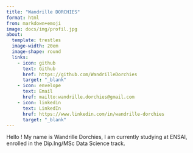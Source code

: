 ```yaml
---
title: "Wandrille DORCHIES"
format: html
from: markdown+emoji
image: docs/img/profil.jpg
about:
  template: trestles
  image-width: 20em
  image-shape: round
  links:
    - icon: github
      text: Github
      href: https://github.com/WandrilleDorchies
      target: "_blank"
    - icon: envelope
      text: Email
      href: mailto:wandrille.dorchies@gmail.com
    - icon: linkedin
      text: LinkedIn
      href: https://www.linkedin.com/in/wandrille-dorchies
      target: "_blank"
---
```


::: {.justify}

Hello ! My name is Wandrille Dorchies, I am currently studying at ENSAI, enrolled in
the Dip.Ing/MSc Data Science track.
:::
